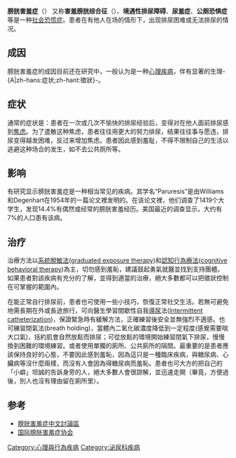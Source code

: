 {{noteTA
|G1=醫學
}}

{{Medical}}

'''膀胱害羞症'''（{{lang-en|''Paruresis''}}） 又称'''害羞膀胱综合征'''（{{lang-en|''Shy Bladder Syndrome''}}）、'''境遇性排尿障碍'''、'''尿羞症'''、'''公厕恐惧症'''等是一种[[社会恐慌症|社会恐慌症]]。患者在有他人在场的情形下，出现排尿困难或无法排尿的情况。

== 成因 ==
膀胱害羞症的成因目前还在研究中，一般认为是一种[[心理疾病|心理疾病]]，伴有显著的生理-{A|zh-hans:症状;zh-hant:徵狀}-。

== 症状 ==
通常的症状是：患者在一次或几次不愉快的排尿经验后，变得对在他人面前排尿感到[[焦虑|焦虑]]。为了遣散这种焦虑，患者往往用更大的努力排尿，结果往往事与愿违，排尿变得越发困难，反过来增加焦虑。患者因此感到羞耻，不得不限制自己的生活以逃避这种场合的发生，如不去公共厕所等。

== 影响 ==
有研究显示膀胱害羞症是一种相当常见的疾病。其学名“Paruresis”是由Williams和Degenhart在1954年的一篇论文裡发明的。在该论文裡，他们调查了1419个大学生，发现14.4%有偶然或经常的膀胱害羞经历。美国最近的调查显示，大约有7%的人口患有该病。

== 治疗 ==

治療方法以[[系統脫敏法|系統脫敏法]]([[graduated_exposure_therapy|graduated exposure therapy]])和[[認知行為療法|認知行為療法]]([[cognitive_behavioral_therapy|cognitive behavioral therapy]])為主，切勿感到羞恥，建議鼓起勇氣就醫並找到支持團體。如果患者對該疾病有充分的了解，並得到適當的治療，絕大多數都可以把徵狀控制在可掌握的範圍內。

在能正常自行排尿前，患者也可使用一些小技巧，恢復正常社交生活。若無可避免地需長期在外或長途旅行，可向醫生學習間歇性自我[[導尿|導尿]]法([[Intermittent_catheterization|Intermittent catheterization]])，保證緊急時有緩解方法，正確練習後安全並無強烈不適感。也可練習閉氣法(breath holding)，當體內二氧化碳濃度降低到一定程度(感覺需要喘大口氣)，括約肌會自然放鬆而排尿；可從放鬆的環境開始練習閉氣下排尿，慢慢換到困難的環境練習。或者使用單獨的廁所、公共廁所的隔間。最重要的是患者應該保持良好的心態，不要因此感到羞恥，因為這只是一種臨床疾病，與糖尿病、心臟病等沒什麼兩樣，而沒有人會因為得糖尿病而羞恥。患者也可大方的把自己的「小癖」坦誠的告訴身旁的人，絕大多數人會很諒解，並迅速走開（畢竟，方便過後，別人也沒有理由留在廁所里）。

== 参考 ==
* [http://phpbb.guestbook.com.tw/b8/index.php?mforum=paruresis 膀胱害羞症中文討論區]{{dead link|date=2018年4月 |bot=InternetArchiveBot |fix-attempted=yes }}
* [http://www.paruresis.org 国际膀胱害羞症协会] {{Wayback|url=http://www.paruresis.org/ |date=20210421084218 }}{{en}}

[[Category:心理與行為疾病|Category:心理與行為疾病]]
[[Category:泌尿科疾病|Category:泌尿科疾病]]